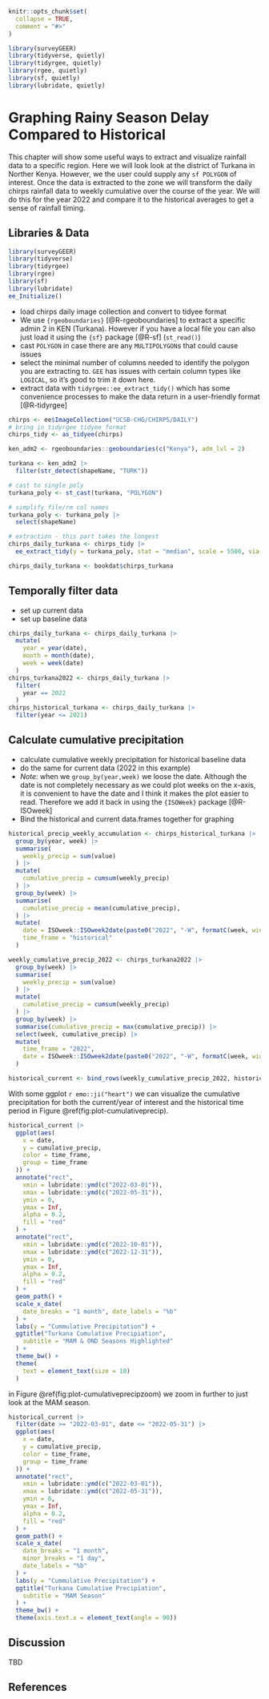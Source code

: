 

```r
knitr::opts_chunk$set(
  collapse = TRUE,
  comment = "#>"
)
```



```r
library(surveyGEER)
library(tidyverse, quietly)
library(tidyrgee, quietly)
library(rgee, quietly)
library(sf, quietly)
library(lubridate, quietly)
```

# Graphing Rainy Season Delay Compared to Historical

This chapter will show some useful ways to extract and visualize rainfall data to a specific region. Here we will look look at the district of Turkana in Norther Kenya. However, we the user could supply any `sf POLYGON` of interest. Once the data is extracted to the zone we will transform the daily chirps rainfall data to weekly cumulative over the course of the year. We will do this for the year 2022 and compare it to the historical averages to get a sense of rainfall timing.

## Libraries & Data

```r
library(surveyGEER)
library(tidyverse)
library(tidyrgee)
library(rgee)
library(sf)
library(lubridate)
ee_Initialize()
```


- load chirps daily image collection and convert to tidyee format
- We use `{rgeoboundaries}` [@R-rgeoboundaries] to extract a specific admin 2 in KEN (Turkana). However if you have a local file you can also just load it using the `{sf}` package [@R-sf] (`st_read()`)
- cast `POLYGON` in case there are any `MULTIPOLYGON`s that could cause issues
- select the minimal number of columns needed to identify the polygon you are extracting to. `GEE` has issues with certain column types like `LOGICAL`, so it's good to trim it down here.
- extract data with `tidyrgee::ee_extract_tidy()` which has some convenience processes to make the data return in a user-friendly format [@R-tidyrgee]

```r
chirps <- ee$ImageCollection("UCSB-CHG/CHIRPS/DAILY")
# bring in tidyrgee tidyee format
chirps_tidy <- as_tidyee(chirps)

ken_adm2 <- rgeoboundaries::geoboundaries(c("Kenya"), adm_lvl = 2)

turkana <- ken_adm2 |>
  filter(str_detect(shapeName, "TURK"))

# cast to single poly
turkana_poly <- st_cast(turkana, "POLYGON")

# simplify file/rm col names
turkana_poly <- turkana_poly |>
  select(shapeName)

# extraction - this part takes the longest
chirps_daily_turkana <- chirps_tidy |>
  ee_extract_tidy(y = turkana_poly, stat = "median", scale = 5500, via = "drive")
```


```r
chirps_daily_turkana <- bookdat$chirps_turkana
```

## Temporally filter data 

- set up current data
- set up baseline data

```r

chirps_daily_turkana <- chirps_daily_turkana |>
  mutate(
    year = year(date),
    month = month(date),
    week = week(date)
  )
chirps_turkana2022 <- chirps_daily_turkana |>
  filter(
    year == 2022
  )
chirps_historical_turkana <- chirps_daily_turkana |>
  filter(year <= 2021)

```

## Calculate cumulative precipitation

- calculate cumulative weekly precipitation for historical baseline data
- do the same for current data (2022 in this example)
- _Note:_ when we `group_by(year,week)` we loose the date. Although the date is not completely necessary as we could plot weeks on the x-axis, it is convenient to have the date and I think it makes the plot easier to read. Therefore we add it back in using the `{ISOWeek}` package [@R-ISOweek]
- Bind the historical and current data.frames together for graphing

```r
historical_precip_weekly_accumulation <- chirps_historical_turkana |>
  group_by(year, week) |>
  summarise(
    weekly_precip = sum(value)
  ) |>
  mutate(
    cumulative_precip = cumsum(weekly_precip)
  ) |>
  group_by(week) |>
  summarise(
    cumulative_precip = mean(cumulative_precip),
  ) |>
  mutate(
    date = ISOweek::ISOweek2date(paste0("2022", "-W", formatC(week, width = 2, flag = "0"), "-1")),
    time_frame = "historical"
  )

weekly_cumulative_precip_2022 <- chirps_turkana2022 |>
  group_by(week) |>
  summarise(
    weekly_precip = sum(value)
  ) |>
  mutate(
    cumulative_precip = cumsum(weekly_precip)
  ) |>
  group_by(week) |>
  summarise(cumulative_precip = max(cumulative_precip)) |>
  select(week, cumulative_precip) |>
  mutate(
    time_frame = "2022",
    date = ISOweek::ISOweek2date(paste0("2022", "-W", formatC(week, width = 2, flag = "0"), "-1"))
  )

historical_current <- bind_rows(weekly_cumulative_precip_2022, historical_precip_weekly_accumulation)
```

With some ggplot `r emo::ji("heart")` we can visualize the cumulative precipitation for both the current/year of interest and the historical time period in Figure \@ref(fig:plot-cumulativeprecip).





```r

historical_current |>
  ggplot(aes(
    x = date,
    y = cumulative_precip,
    color = time_frame,
    group = time_frame
  )) +
  annotate("rect",
    xmin = lubridate::ymd(c("2022-03-01")),
    xmax = lubridate::ymd(c("2022-05-31")),
    ymin = 0,
    ymax = Inf,
    alpha = 0.2,
    fill = "red"
  ) +
  annotate("rect",
    xmin = lubridate::ymd(c("2022-10-01")),
    xmax = lubridate::ymd(c("2022-12-31")),
    ymin = 0,
    ymax = Inf,
    alpha = 0.2,
    fill = "red"
  ) +
  geom_path() +
  scale_x_date(
    date_breaks = "1 month", date_labels = "%b"
  ) +
  labs(y = "Cummulative Precipitation") +
  ggtitle("Turkana Cumulative Precipiation",
    subtitle = "MAM & OND Seasons Highlighted"
  ) +
  theme_bw() +
  theme(
    text = element_text(size = 10)
  )
```


in Figure \@ref(fig:plot-cumulativeprecipzoom) we zoom in further to just look at the MAM season.

```r

historical_current |>
  filter(date >= "2022-03-01", date <= "2022-05-31") |>
  ggplot(aes(
    x = date,
    y = cumulative_precip,
    color = time_frame,
    group = time_frame
  )) +
  annotate("rect",
    xmin = lubridate::ymd(c("2022-03-01")),
    xmax = lubridate::ymd(c("2022-05-31")),
    ymin = 0,
    ymax = Inf,
    alpha = 0.2,
    fill = "red"
  ) +
  geom_path() +
  scale_x_date(
    date_breaks = "1 month",
    minor_breaks = "1 day",
    date_labels = "%b"
  ) +
  labs(y = "Cummulative Precipitation") +
  ggtitle("Turkana Cumulative Precipiation",
    subtitle = "MAM Season"
  ) +
  theme_bw() +
  theme(axis.text.x = element_text(angle = 90))
```

## Discussion

TBD

## References

